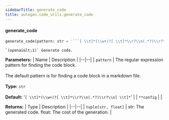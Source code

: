 ```yaml
---
sidebarTitle: generate_code
title: autogen.code_utils.generate_code
---
```


<code class="doc-symbol doc-symbol-heading doc-symbol-function"></code>
#### generate_code

```python
generate_code(pattern: str = '```[ \\t]*(\\w+)?[ \\t]*\\r?\\n(.*?)\\r?\\n[ \\t]*```', **config) -> tuple[str, float]
```

    `(openai&lt;1)` Generate code.

<b>Parameters:</b>
| Name | Description |
|--|--|
| `pattern` | The regular expression pattern for finding the code block.<br/><br/>The default pattern is for finding a code block in a markdown file.<br/><br/>**Type:** `str`<br/><br/>**Default:** '```[ \\t]*(\\w+)?[ \\t]*\\r?\\n(.*?)\\r?\\n[ \\t]*```' |
| `**config` |  |

<b>Returns:</b>
| Type | Description |
|--|--|
| `tuple[str, float]` | str: The generated code. float: The cost of the generation. |

<br />